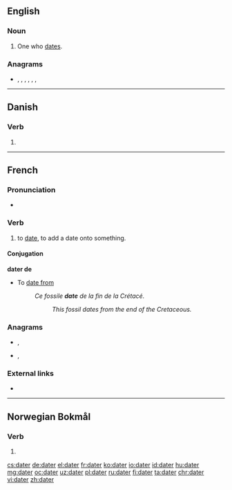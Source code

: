 ==English==

===Noun===
{{en-noun}}

# One who [[date]]s.

===Anagrams===
* {{l|en|adret}}, {{l|en|derat}}, {{l|en|drate}}, {{l|en|rated}}, {{l|en|tared}}, {{l|en|trade}}, {{l|en|tread}}

----

==Danish==

===Verb===
{{head|da|verb form}}

# {{present tense of|date|lang=da}}

----

==French==

===Pronunciation===
* {{audio|Fr-dater.ogg|Audio|lang=fr}}

===Verb===
{{fr-verb}}

# to [[date]], to add a date onto something.

====Conjugation====
{{fr-conj-auto}}

'''dater de'''

* To [[date from]]
*: ''Ce fossile '''date''' de la fin de la Crétacé.''
*:: ''This fossil dates from the end of the Cretaceous.''

===Anagrams===
* {{l|fr|tarde}}, {{l|fr|tardé}}
* {{l|fr|trade}}, {{l|fr|tradé}}

===External links===
* {{R:TLFi}}

----

==Norwegian Bokmål==

===Verb===
{{head|nb|verb form}}

# {{imperative of|datere|lang=nb}}

[[cs:dater]]
[[de:dater]]
[[el:dater]]
[[fr:dater]]
[[ko:dater]]
[[io:dater]]
[[id:dater]]
[[hu:dater]]
[[mg:dater]]
[[oc:dater]]
[[uz:dater]]
[[pl:dater]]
[[ru:dater]]
[[fi:dater]]
[[ta:dater]]
[[chr:dater]]
[[vi:dater]]
[[zh:dater]]